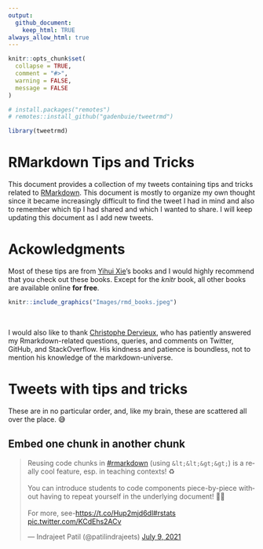 ```yaml
---
output: 
  github_document:
    keep_html: TRUE
always_allow_html: true    
---
```


```r
knitr::opts_chunk$set(
  collapse = TRUE,
  comment = "#>",
  warning = FALSE,
  message = FALSE
)

# install.packages("remotes")
# remotes::install_github("gadenbuie/tweetrmd")

library(tweetrmd)
```

# RMarkdown Tips and Tricks

This document provides a collection of my tweets containing tips and tricks
related to [RMarkdown](https://rmarkdown.rstudio.com/). This document is mostly
to organize my own thought since it became increasingly difficult to find the
tweet I had in mind and also to remember which tip I had shared and which I
wanted to share. I will keep updating this document as I add new tweets.

# Ackowledgments

Most of these tips are from [Yihui Xie](https://yihui.org/)'s books and I would
highly recommend that you check out these books. Except for the *knitr* book,
all other books are available online **for free**.

```r
knitr::include_graphics("Images/rmd_books.jpeg")
```

<br>

I would also like to thank [Christophe Dervieux](https://github.com/cderv), who
has patiently answered my Rmarkdown-related questions, queries, and comments on
Twitter, GitHub, and StackOverflow. His kindness and patience is boundless, not
to mention his knowledge of the markdown-universe.

# Tweets with tips and tricks

These are in no particular order, and, like my brain, these are scattered all
over the place. 😅

## Embed one chunk in another chunk 

<blockquote class="twitter-tweet" data-theme="dark"><p lang="en" dir="ltr">Reusing code chunks in <a href="https://twitter.com/hashtag/rmarkdown?src=hash&amp;ref_src=twsrc%5Etfw">#rmarkdown</a> (using `&lt;&lt;&gt;&gt;`) is a really cool feature, esp. in teaching contexts! ♻️<br><br>You can introduce students to code components piece-by-piece without having to repeat yourself in the underlying document! 👩‍🏫<br><br>For more, see-<a href="https://t.co/Hup2mjd6dl">https://t.co/Hup2mjd6dl</a><a href="https://twitter.com/hashtag/rstats?src=hash&amp;ref_src=twsrc%5Etfw">#rstats</a> <a href="https://t.co/KCdEhs2ACv">pic.twitter.com/KCdEhs2ACv</a></p>&mdash; Indrajeet Patil (@patilindrajeets) <a href="https://twitter.com/patilindrajeets/status/1413425650266935301?ref_src=twsrc%5Etfw">July 9, 2021</a></blockquote> <script async src="https://platform.twitter.com/widgets.js" charset="utf-8"></script>
